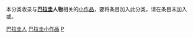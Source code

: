 {{WPSS-cat}}
{{Hidden category}}
本分类收录与'''[[巴拉圭|巴拉圭]]人物'''相关的[[Wikipedia:STUB|小作品]]，要将条目加入此分类，请在条目末加入'''{{tl|Paraguay-bio-stub}}'''或'''{{tl|巴拉圭人物小作品}}'''。

[[Category:巴拉圭人|]]
[[Category:巴拉圭小作品|]]
[[Category:南美洲人物小作品|P]]
